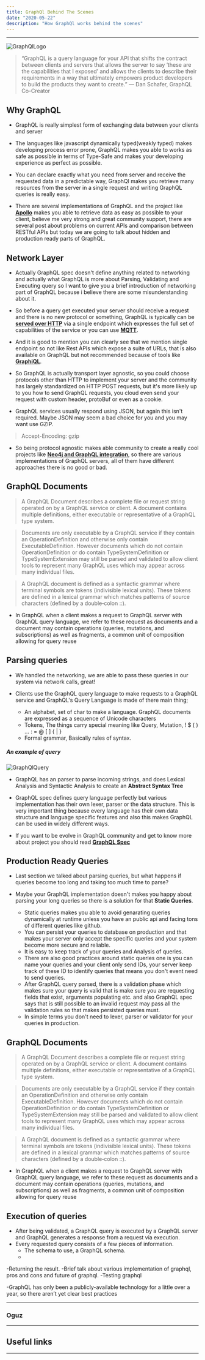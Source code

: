 ```yaml
---
title: GraphQl Behind The Scenes
date: "2020-05-22"
description: "How GraphQl works behind the scenes"
---
```


---

![GraphQlLogo](./graphql.png)

>“GraphQL is a query language for your API that shifts the contract between clients and servers that allows the server to say ‘these are the capabilities that I exposed’ and allows the clients to describe their requirements in a way that ultimately empowers product developers to build the products they want to create.” — Dan Schafer, GraphQL Co-Creator

## Why GraphQL

- GraphQL is really simplest form of exchanging data between your clients and  server

- The languages like javascript dynamically typed(weakly typed) makes developing process error prone, GraphQL makes you able to works as safe as possible in terms of Type-Safe and makes your developing experience as perfect as possible.

- You can declare exactly what you need from server and receive the requested data in a predictable way, GraphQl makes you retrieve many resources from the server in a single request  and writing GraphQL queries is really easy.

- There are several implementations of GraphQL and the project like **[Apollo](https://www.apollographql.com/docs/react/)** makes you able to retrieve data as easy as possible to your client, believe me very strong and great community support, there are several post about problems on current APIs and comparison between RESTful APIs but today we are going to talk about hidden and production ready parts of GraphQL.

## Network Layer

- Actually GraphQL spec doesn't define anything related to networking and actually what GraphQL is more about Parsing, Validating and Executing query so I want to give you a brief introduction of networking part of GraphQL because i believe there are some misunderstanding about it.

- So before a query get executed your server should receive a request and there is no new protocol or something, GraphQL is typically can be **[served over HTTP](https://graphql.org/learn/serving-over-http/)** via a single endpoint which expresses the full set of capabilities of the service or you can use **[MQTT](https://www.npmjs.com/package/graphql-mqtt-subscriptions)**.


- And it is good to mention you can clearly see that we mention single endpoint so not like Rest APIs which expose a suite of URLs, that is also available on GraphQL but not recommended because of tools like **[GraphiQL](https://github.com/graphql/graphiql)**.

- So GraphQL is actually transport layer agnostic, so you could choose protocols other than HTTP to implement your server and the community has largely standardized on HTTP POST requests, but it's more likely up to you how to send GraphQL requests, you cloud even send your request with  custom header, protoBuf or even as a cookie.

- GraphQL services usually respond using JSON, but again this isn't required. Maybe JSON may seem a bad choice for you and you may want use GZIP.
>Accept-Encoding: gzip

- So being protocol agnostic makes able community to create a really cool projects like **[Neo4j and GraphQL integration](https://neo4j.com/developer/graphql/)**, so there are various implementations of GraphQL servers, all of them have different approaches there is no good or bad.

## GraphQL Documents
  >A GraphQL Document describes a complete file or request string operated on by a GraphQL service or client. A document contains multiple definitions, either executable or representative of a GraphQL type system.

  >Documents are only executable by a GraphQL service if they contain an OperationDefinition and otherwise only contain ExecutableDefinition. However documents which do not contain OperationDefinition or do contain TypeSystemDefinition or TypeSystemExtension may still be parsed and validated to allow client tools to represent many GraphQL uses which may appear across many individual files.

  >A GraphQL document is defined as a syntactic grammar where terminal symbols are tokens (indivisible lexical units). These tokens are defined in a lexical grammar which matches patterns of source characters (defined by a double‐colon ::).

  - In GraphQL when a client makes a request to GraphQL server with GraphQL query language, we refer to these request as documents and a document may contain operations (queries, mutations, and subscriptions) as well as fragments, a common unit of composition allowing for query reuse

## Parsing queries

- We handled the networking, we are able to pass these queries in our system via network calls, great!

- Clients use the GraphQL query language to make requests to a GraphQL service and GraphQL's Query Language is made of there main thing;
  - An alphabet, set of char to make a language. GraphQL documents are expressed as a sequence of Unicode characters
  - Tokens, The things carry special meaning like Query, Mutation, !	$	(	)	...	:	=	@	[	]	{	|	}
  - Formal grammar, Basically rules of syntax.

 ##### An example of query

![GraphQlQuery](./graphqlquery.png)

- GraphQL has an parser to parse incoming strings, and does Lexical Analysis and Syntactic Analysis to create an **Abstract Syntax Tree**



- GraphQL spec defines query language perfectly but various implementation has their own lexer, parser or the data structure. This is very important thing because every language has their own data structure and language specific features and also this makes GraphQL can be used in widely different ways.

- If you want to be evolve in GraphQL community and get to know more about project you should read **[GraphQL Spec](https://spec.graphql.org/)**



## Production Ready Queries

- Last section we talked about parsing queries, but what happens if queries become too long and taking too much time to parse?

- Maybe your GraphQL implementation doesn't makes you happy about parsing your long queries so there is a solution for that **Static Queries**.
  - Static queries makes you able to avoid genarating queries dynamically at runtime unless you have an public api and facing tons of different queries like github.
  - You can persist your queries to database on production and that makes your server only accept the specific queries and your system become more secure and reliable.
  - It is easy to keep track of your queries and Analysis of queries.
  - There are also good practices around static queries one is you can name your queries and your client only send IDs, your server keep track of these ID to identify queries that     means you don't event need to send queries.
  - After GraphQL query parsed, there is a validation phase which makes sure your query is valid that is make sure you are requesting fields that exist, arguments populating etc.
    and also GraphQL spec says that is still possible to an invalid request may pass all the validation rules so that makes persisted queries must.
  - In simple terms you don't need to lexer, parser or validator for your queries in production.


## GraphQL Documents
  >A GraphQL Document describes a complete file or request string operated on by a GraphQL service or client. A document contains multiple definitions, either executable or representative of a GraphQL type system.

  >Documents are only executable by a GraphQL service if they contain an OperationDefinition and otherwise only contain ExecutableDefinition. However documents which do not contain OperationDefinition or do contain TypeSystemDefinition or TypeSystemExtension may still be parsed and validated to allow client tools to represent many GraphQL uses which may appear across many individual files.

  >A GraphQL document is defined as a syntactic grammar where terminal symbols are tokens (indivisible lexical units). These tokens are defined in a lexical grammar which matches patterns of source characters (defined by a double‐colon ::).

  - In GraphQL when a client makes a request to GraphQL server with GraphQL query language, we refer to these request as documents and a document may contain operations (queries, mutations, and subscriptions) as well as fragments, a common unit of composition allowing for query reuse

## Execution of queries

  - After being validated, a GraphQL query is executed by a GraphQL server and GraphQL generates a response from a request via execution.
  - Every requested query consists of a few pieces of information.
    - The schema to use, a GraphQL schema.
    -

-Returning the result.
-Brief talk about various implementation of graphql, pros and cons and future of graphql.
-Testing graphql


-GraphQL has only been a publicly-available technology for a little over a year, so there aren’t yet clear best practices


---

### Oguz

---
## Useful links

---

